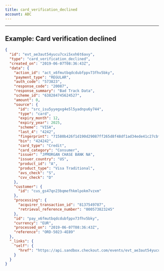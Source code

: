 ```yaml
---
title: card_verification_declined
account: ABC
---
```


---

## Example: Card verification declined

```json
{
  "id": "evt_ae3aut54yucu7cxi5xxh6t6avy",
  "type": "card_verification_declined",
  "created_on": "2019-06-07T08:36:43Z",
  "data": {
    "action_id": "act_x6fmutbqdcdubfppv73fhv5bky",
    "payment_type": "REGULAR",
    "auth_code": "573823",
    "response_code": "20087",
    "response_summary": "Bad Track Data",
    "scheme_id": "638284745624527",
    "amount": 0,
    "source": {
      "id": "src_isu5yyegxg4e5l5yadnpu6y744",
      "type": "card",
      "expiry_month": 12,
      "expiry_year": 2025,
      "scheme": "VISA",
      "last_4": "4242",
      "fingerprint": "71580b426f1d190d29087ff265d8f48df1ad34ede41c27cbff9d23c1a14d1776",
      "bin": "424242",
      "card_type": "Credit",
      "card_category": "Consumer",
      "issuer": "JPMORGAN CHASE BANK NA",
      "issuer_country": "US",
      "product_id": "A",
      "product_type": "Visa Traditional",
      "avs_check": "S",
      "cvv_check": "D"
    },
    "customer": {
      "id": "cus_gs47qn23bqmefhkmlpokm7vzxm"
    },
    "processing": {
      "acquirer_transaction_id": "8137549787",
      "retrieval_reference_number": "000573823245"
    },
    "id": "pay_x6fmutbqdcdubfppv73fhv5bky",
    "currency": "EUR",
    "processed_on": "2019-06-07T08:36:43Z",
    "reference": "ORD-5023-4E89"
  },
  "_links": {
    "self": {
      "href": "https://api.sandbox.checkout.com/events/evt_ae3aut54yucu7cxi5xxh6t6avy"
    }
  }
}
```



